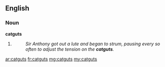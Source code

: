 ==English==

===Noun===
'''catguts'''

# {{plural of|[[catgut]]}}
#: ''Sir Anthony got out a lute and began to strum, pausing every so often to adjust the tension on the '''catguts'''.''

[[ar:catguts]]
[[fr:catguts]]
[[mg:catguts]]
[[my:catguts]]